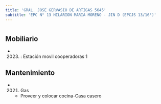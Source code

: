```yaml
---
title: 'GRAL. JOSE GERVASIO DE ARTIGAS 5645'
subtitle: 'EPC N° 13 HILARION MARIA MORENO - JIN D (EPCJS 13/16°)'
---
```


#


## Mobiliario

*  (2023) : Estación movil cooperadoras 1 





## Mantenimiento

*  (2021) Gas 
    + Proveer y colocar cocina-Casa casero



